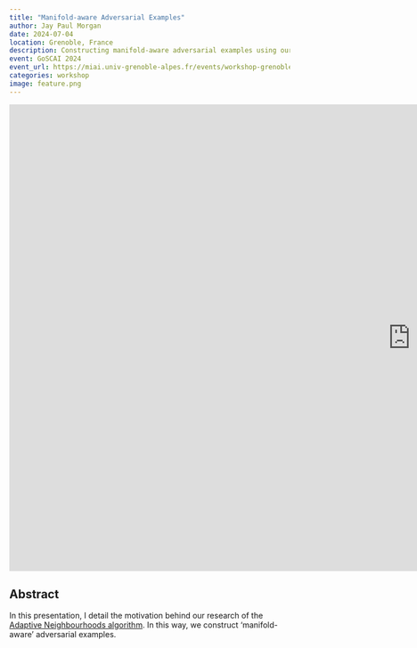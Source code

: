 ```yaml
---
title: "Manifold-aware Adversarial Examples"
author: Jay Paul Morgan
date: 2024-07-04
location: Grenoble, France
description: Constructing manifold-aware adversarial examples using our adaptive neighbourhoods algorithm.
event: GoSCAI 2024
event_url: https://miai.univ-grenoble-alpes.fr/events/workshop-grenoble-swansea-on-ai-1453893.kjsp?RH=1697702312503
categories: workshop
image: feature.png
---
```


<iframe src="https://docs.google.com/presentation/d/1ASFScpxbLNbVVeEwH4OiPdWZHEt3kpeqI-UPzy0-FKc/embed?start=false&amp;loop=false&amp;delayms=3000" frameborder="0" width="1440" height="839" allowfullscreen="true" mozallowfullscreen="true" webkitallowfullscreen="true">

</iframe>

## Abstract

In this presentation, I detail the motivation behind our research of the [Adaptive Neighbourhoods algorithm](/publications/2021-01-01-adversarials/index.qmd). In this way, we construct 'manifold-aware' adversarial examples.
